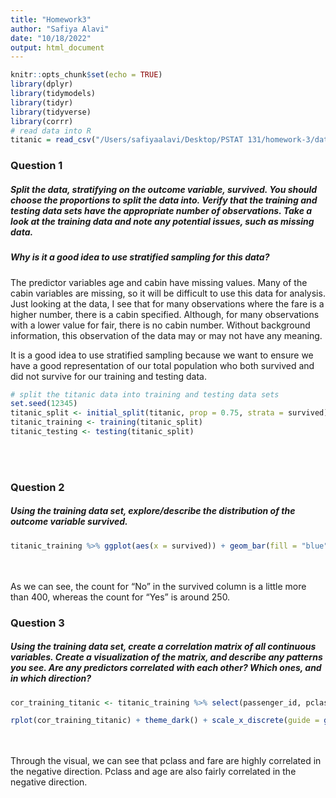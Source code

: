 ```yaml
---
title: "Homework3"
author: "Safiya Alavi"
date: "10/18/2022"
output: html_document
---
```

```r
knitr::opts_chunk$set(echo = TRUE)
library(dplyr)
library(tidymodels)
library(tidyr)
library(tidyverse)
library(corrr)
# read data into R
titanic = read_csv("/Users/safiyaalavi/Desktop/PSTAT 131/homework-3/data/titanic.csv")

```

### Question 1
##### Split the data, stratifying on the outcome variable, survived. You should choose the proportions to split the data into. Verify that the training and testing data sets have the appropriate number of observations. Take a look at the training data and note any potential issues, such as missing data.

##### Why is it a good idea to use stratified sampling for this data?

The predictor variables age and cabin have missing values. Many of the cabin variables are missing, so it will be difficult to use this data for analysis. Just looking at the data, I see that for many observations where the fare is a higher number, there is a cabin specified. Although, for many observations with a lower value for fair, there is no cabin number. Without background information, this observation of the data may or may not have any meaning. 

It is a good idea to use stratified sampling because we want to ensure we have a good representation of our total population who both survived and did not survive for our training and testing data. 


```r
# split the titanic data into training and testing data sets
set.seed(12345)
titanic_split <- initial_split(titanic, prop = 0.75, strata = survived)
titanic_training <- training(titanic_split)
titanic_testing <- testing(titanic_split)
```

<br>
<br>

### Question 2
##### Using the training data set, explore/describe the distribution of the outcome variable survived.

```r
titanic_training %>% ggplot(aes(x = survived)) + geom_bar(fill = "blue")

```
<br>
<br>
As we can see, the count for "No" in the survived column is a little more than 400, whereas the count for "Yes" is around 250. 

### Question 3
##### Using the training data set, create a correlation matrix of all continuous variables. Create a visualization of the matrix, and describe any patterns you see. Are any predictors correlated with each other? Which ones, and in which direction?

```r
cor_training_titanic <- titanic_training %>% select(passenger_id, pclass, age, sib_sp, parch, fare) %>% correlate()

rplot(cor_training_titanic) + theme_dark() + scale_x_discrete(guide = guide_axis(n.dodge=2))
```
<br>
<br>
Through the visual, we can see that pclass and fare are highly correlated in the negative direction. Pclass and age are also fairly correlated in the negative direction. 



